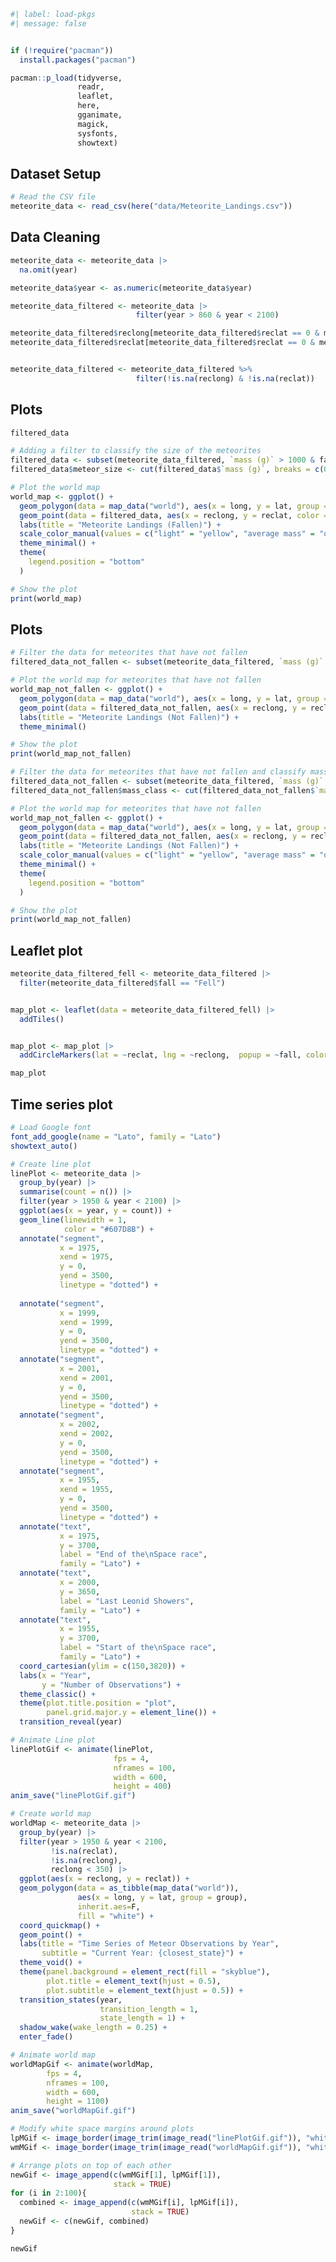 

```r
#| label: load-pkgs
#| message: false


if (!require("pacman")) 
  install.packages("pacman")

pacman::p_load(tidyverse,
               readr,
               leaflet,
               here,
               gganimate,
               magick,
               sysfonts,
               showtext) 
```

## Dataset Setup
```r
# Read the CSV file
meteorite_data <- read_csv(here("data/Meteorite_Landings.csv"))
```

## Data Cleaning

```r
meteorite_data <- meteorite_data |> 
  na.omit(year)

meteorite_data$year <- as.numeric(meteorite_data$year)

meteorite_data_filtered <- meteorite_data |>
                            filter(year > 860 & year < 2100)

meteorite_data_filtered$reclong[meteorite_data_filtered$reclat == 0 & meteorite_data_filtered$reclong == 0] <- NA
meteorite_data_filtered$reclat[meteorite_data_filtered$reclat == 0 & meteorite_data_filtered$reclong == 0] <- NA


meteorite_data_filtered <- meteorite_data_filtered %>%
                            filter(!is.na(reclong) & !is.na(reclat))
```



## Plots

```r
filtered_data
```

```r

# Adding a filter to classify the size of the meteorites
filtered_data <- subset(meteorite_data_filtered, `mass (g)` > 1000 & fall == "Fell")
filtered_data$meteor_size <- cut(filtered_data$`mass (g)`, breaks = c(0, 10000, 100000, Inf), labels = c("light", "average mass", "heavy"))

# Plot the world map
world_map <- ggplot() +
  geom_polygon(data = map_data("world"), aes(x = long, y = lat, group = group), fill = "lightblue", color = "black", size = 0.25) +
  geom_point(data = filtered_data, aes(x = reclong, y = reclat, color = meteor_size), size = 1.5) +
  labs(title = "Meteorite Landings (Fallen)") +
  scale_color_manual(values = c("light" = "yellow", "average mass" = "orange", "heavy" = "red")) +
  theme_minimal() +
  theme(
    legend.position = "bottom"
  )

# Show the plot
print(world_map)


```




## Plots
```r
# Filter the data for meteorites that have not fallen
filtered_data_not_fallen <- subset(meteorite_data_filtered, `mass (g)` > 1000 & fall == "Found")

# Plot the world map for meteorites that have not fallen
world_map_not_fallen <- ggplot() +
  geom_polygon(data = map_data("world"), aes(x = long, y = lat, group = group), fill = "lightblue", color = "black", size = 0.25) +
  geom_point(data = filtered_data_not_fallen, aes(x = reclong, y = reclat), color = "red", size = 1) +
  labs(title = "Meteorite Landings (Not Fallen)") +
  theme_minimal()

# Show the plot
print(world_map_not_fallen)
```
```r

# Filter the data for meteorites that have not fallen and classify mass
filtered_data_not_fallen <- subset(meteorite_data_filtered, `mass (g)` > 1000 & fall == "Found")
filtered_data_not_fallen$mass_class <- cut(filtered_data_not_fallen$`mass (g)`, breaks = c(0, 10000, 100000, Inf), labels = c("light", "average mass", "heavy"))

# Plot the world map for meteorites that have not fallen
world_map_not_fallen <- ggplot() +
  geom_polygon(data = map_data("world"), aes(x = long, y = lat, group = group), fill = "lightblue", color = "black", size = 0.25) +
  geom_point(data = filtered_data_not_fallen, aes(x = reclong, y = reclat, color = mass_class), size = 1.5) +
  labs(title = "Meteorite Landings (Not Fallen)") +
  scale_color_manual(values = c("light" = "yellow", "average mass" = "orange", "heavy" = "red")) +
  theme_minimal() +
  theme(
    legend.position = "bottom"
  )

# Show the plot
print(world_map_not_fallen)


```



## Leaflet plot

```r
meteorite_data_filtered_fell <- meteorite_data_filtered |>
  filter(meteorite_data_filtered$fall == "Fell")


map_plot <- leaflet(data = meteorite_data_filtered_fell) |>
  addTiles() 


map_plot <- map_plot |>
  addCircleMarkers(lat = ~reclat, lng = ~reclong,  popup = ~fall, color = "#51EE00", stroke = FALSE, fillOpacity = 0.8, radius = 1.5)

map_plot
```


## Time series plot

```r

# Load Google font
font_add_google(name = "Lato", family = "Lato")
showtext_auto()

# Create line plot
linePlot <- meteorite_data |>
  group_by(year) |>
  summarise(count = n()) |>
  filter(year > 1950 & year < 2100) |>
  ggplot(aes(x = year, y = count)) +
  geom_line(linewidth = 1,
            color = "#607D8B") +
  annotate("segment",
           x = 1975,
           xend = 1975,
           y = 0,
           yend = 3500,
           linetype = "dotted") +
  
  annotate("segment",
           x = 1999,
           xend = 1999,
           y = 0,
           yend = 3500,
           linetype = "dotted") +
  annotate("segment",
           x = 2001,
           xend = 2001,
           y = 0,
           yend = 3500,
           linetype = "dotted") +
  annotate("segment",
           x = 2002,
           xend = 2002,
           y = 0,
           yend = 3500,
           linetype = "dotted") +
  annotate("segment",
           x = 1955,
           xend = 1955,
           y = 0,
           yend = 3500,
           linetype = "dotted") +
  annotate("text", 
           x = 1975, 
           y = 3700, 
           label = "End of the\nSpace race",
           family = "Lato") +
  annotate("text", 
           x = 2000, 
           y = 3650, 
           label = "Last Leonid Showers",
           family = "Lato") +
  annotate("text", 
           x = 1955, 
           y = 3700, 
           label = "Start of the\nSpace race",
           family = "Lato") +
  coord_cartesian(ylim = c(150,3820)) +
  labs(x = "Year", 
       y = "Number of Observations") +
  theme_classic() +
  theme(plot.title.position = "plot",
        panel.grid.major.y = element_line()) +
  transition_reveal(year)

# Animate Line plot
linePlotGif <- animate(linePlot,
                       fps = 4,
                       nframes = 100,
                       width = 600,
                       height = 400)
anim_save("linePlotGif.gif")

# Create world map
worldMap <- meteorite_data |>
  group_by(year) |>
  filter(year > 1950 & year < 2100,
         !is.na(reclat),
         !is.na(reclong),
         reclong < 350) |>
  ggplot(aes(x = reclong, y = reclat)) +
  geom_polygon(data = as_tibble(map_data("world")),
               aes(x = long, y = lat, group = group),
               inherit.aes=F,
               fill = "white") +
  coord_quickmap() +
  geom_point() +
  labs(title = "Time Series of Meteor Observations by Year",
       subtitle = "Current Year: {closest_state}") +
  theme_void() +
  theme(panel.background = element_rect(fill = "skyblue"),
        plot.title = element_text(hjust = 0.5),
        plot.subtitle = element_text(hjust = 0.5)) +
  transition_states(year,
                    transition_length = 1,
                    state_length = 1) +
  shadow_wake(wake_length = 0.25) +
  enter_fade()

# Animate world map
worldMapGif <- animate(worldMap,
        fps = 4,
        nframes = 100,
        width = 600,
        height = 1100)
anim_save("worldMapGif.gif")

# Modify white space margins around plots
lpMGif <- image_border(image_trim(image_read("linePlotGif.gif")), "white", "20x20")
wmMGif <- image_border(image_trim(image_read("worldMapGif.gif")), "white", "20x20")

# Arrange plots on top of each other
newGif <- image_append(c(wmMGif[1], lpMGif[1]),
                       stack = TRUE)
for (i in 2:100){
  combined <- image_append(c(wmMGif[i], lpMGif[i]),
                           stack = TRUE)
  newGif <- c(newGif, combined)
}

newGif

```